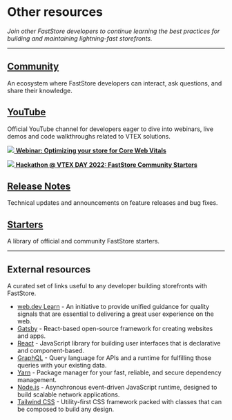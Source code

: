 
# Other resources

*Join other FastStore developers to continue learning the best practices for building and maintaining lightning-fast storefronts.*

---

## [Community](https://community.vtex.com/c/faststore-beta/64)

An ecosystem where FastStore developers can interact, ask questions, and share their knowledge.

## [YouTube](https://www.youtube.com/channel/UCReNhDqLOVL4edqENJ4k7Fg)

Official YouTube channel for developers eager to dive into webinars, live demos and code walkthroughs related to VTEX solutions.

<InfoCard>

[ ![](/img/webinar-webvitals.png) **Webinar: Optimizing your store for Core Web Vitals** ](https://www.youtube.com/watch?v=CwBMVOwjghc)

[ ![](https://vtexhelp.vtexassets.com/assets/docs/src/CoverHackhathonEvent___521b9b2a4416c96c928eaa2238b9104c.jpeg) **Hackathon @ VTEX DAY 2022: FastStore Community Starters** ](https://www.youtube.com/watch?v=uPyug1qAAOI&t=37879s)

</InfoCard>

## [Release Notes](/releases)

Technical updates and announcements on feature releases and bug fixes. 

## [Starters](/starters)

A library of official and community FastStore starters.

---

## External resources

A curated set of links useful to any developer building storefronts with FastStore.

- [web.dev Learn](https://web.dev/learn-web-vitals/) - An initiative to provide unified guidance for quality signals that are essential to delivering a great user experience on the web.
- [Gatsby](https://www.gatsbyjs.com/docs/) - React-based open-source framework for creating websites and apps.
- [React](https://reactjs.org/docs/getting-started.html) - JavaScript library for building user interfaces that is declarative and component-based.
- [GraphQL](https://graphql.org/learn/) - Query language for APIs and a runtime for fulfilling those queries with your existing data.
- [Yarn](https://classic.yarnpkg.com/en/docs/) - Package manager for your fast, reliable, and secure dependency management.
- [Node.js](https://nodejs.org/en/docs/) - Asynchronous event-driven JavaScript runtime, designed to build scalable network applications.
- [Tailwind CSS](https://tailwindcss.com/) - Utility-first CSS framework packed with classes that can be composed to build any design.
